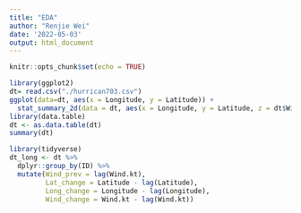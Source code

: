 ```yaml
---
title: "EDA"
author: "Renjie Wei"
date: '2022-05-03'
output: html_document
---
```


```r
knitr::opts_chunk$set(echo = TRUE)
```

```r
library(ggplot2)
dt= read.csv("./hurrican703.csv")
ggplot(data=dt, aes(x = Longitude, y = Latitude)) + 
  stat_summary_2d(data = dt, aes(x = Longitude, y = Latitude, z = dt$Wind.kt), fun = median, binwidth = c(1, 1), show.legend = TRUE)
library(data.table)
dt <- as.data.table(dt)
summary(dt)
```

```r
library(tidyverse)
dt_long <- dt %>%
  dplyr::group_by(ID) %>% 
  mutate(Wind_prev = lag(Wind.kt),
         Lat_change = Latitude - lag(Latitude),
         Long_change = Longitude - lag(Longitude),
         Wind_change = Wind.kt - lag(Wind.kt))

```

